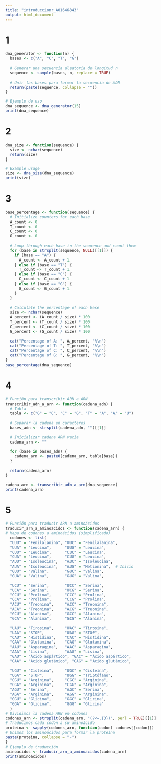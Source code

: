 ```yaml
---
title: "introduccionr_A01646343"
output: html_document
---
```


# 1
```r
dna_generator <- function(n) {
  bases <- c("A", "C", "T", "G")
  
  # Generar una secuencia aleatoria de longitud n
  sequence <- sample(bases, n, replace = TRUE)
  
  # Unir las bases para formar la secuencia de ADN
  return(paste(sequence, collapse = ""))
}

# Ejemplo de uso
dna_sequence <- dna_generator(15)
print(dna_sequence)

```

# 2
```r
dna_size <- function(sequence) {
  size <- nchar(sequence)
  return(size)
}

# Example usage
size <- dna_size(dna_sequence)
print(size)

```

# 3 
```r
base_percentage <- function(sequence) {
  # Initialize counters for each base
  A_count <- 0
  T_count <- 0
  C_count <- 0
  G_count <- 0
  
  # Loop through each base in the sequence and count them
  for (base in strsplit(sequence, NULL)[[1]]) {
    if (base == "A") {
      A_count <- A_count + 1
    } else if (base == "T") {
      T_count <- T_count + 1
    } else if (base == "C") {
      C_count <- C_count + 1
    } else if (base == "G") {
      G_count <- G_count + 1
    }
  }
  
  # Calculate the percentage of each base
  size <- nchar(sequence)
  A_percent <- (A_count / size) * 100
  T_percent <- (T_count / size) * 100
  C_percent <- (C_count / size) * 100
  G_percent <- (G_count / size) * 100
  
  cat("Percentage of A: ", A_percent, "%\n")
  cat("Percentage of T: ", T_percent, "%\n")
  cat("Percentage of C: ", C_percent, "%\n")
  cat("Percentage of G: ", G_percent, "%\n")
}
base_percentage(dna_sequence)

```
# 4
```r
# Función para transcribir ADN a ARN
transcribir_adn_a_arn <- function(cadena_adn) {
  # Tabla
  tabla <- c("G" = "C", "C" = "G", "T" = "A", "A" = "U")
  
  # Separar la cadena en caracteres
  bases_adn <- strsplit(cadena_adn, "")[[1]]
  
  # Inicializar cadena ARN vacía
  cadena_arn <- ""
  
  for (base in bases_adn) {
    cadena_arn <- paste0(cadena_arn, tabla[base])
  }
  
  return(cadena_arn)
}

cadena_arn <- transcribir_adn_a_arn(dna_sequence)
print(cadena_arn)
```
# 5
```r
# Función para traducir ARN a aminoácidos
traducir_arn_a_aminoacidos <- function(cadena_arn) {
# Mapa de codones a aminoácidos (simplificado)
  codones <- list(
  "UUU" = "Fenilalanina", "UUC" = "Fenilalanina",
  "UUA" = "Leucina",      "UUG" = "Leucina",
  "CUU" = "Leucina",      "CUC" = "Leucina",
  "CUA" = "Leucina",      "CUG" = "Leucina",
  "AUU" = "Isoleucina",   "AUC" = "Isoleucina",
  "AUA" = "Isoleucina",   "AUG" = "Metionina",  # Inicio
  "GUU" = "Valina",       "GUC" = "Valina",
  "GUA" = "Valina",       "GUG" = "Valina",

  "UCU" = "Serina",       "UCC" = "Serina",
  "UCA" = "Serina",       "UCG" = "Serina",
  "CCU" = "Prolina",      "CCC" = "Prolina",
  "CCA" = "Prolina",      "CCG" = "Prolina",
  "ACU" = "Treonina",     "ACC" = "Treonina",
  "ACA" = "Treonina",     "ACG" = "Treonina",
  "GCU" = "Alanina",      "GCC" = "Alanina",
  "GCA" = "Alanina",      "GCG" = "Alanina",

  "UAU" = "Tirosina",     "UAC" = "Tirosina",
  "UAA" = "STOP",         "UAG" = "STOP",
  "CAU" = "Histidina",    "CAC" = "Histidina",
  "CAA" = "Glutamina",    "CAG" = "Glutamina",
  "AAU" = "Asparagina",   "AAC" = "Asparagina",
  "AAA" = "Lisina",       "AAG" = "Lisina",
  "GAU" = "Ácido aspártico", "GAC" = "Ácido aspártico",
  "GAA" = "Ácido glutámico", "GAG" = "Ácido glutámico",

  "UGU" = "Cisteína",     "UGC" = "Cisteína",
  "UGA" = "STOP",         "UGG" = "Triptófano",
  "CGU" = "Arginina",     "CGC" = "Arginina",
  "CGA" = "Arginina",     "CGG" = "Arginina",
  "AGU" = "Serina",       "AGC" = "Serina",
  "AGA" = "Arginina",     "AGG" = "Arginina",
  "GGU" = "Glicina",      "GGC" = "Glicina",
  "GGA" = "Glicina",      "GGG" = "Glicina"
  )
# Dividimos la cadena ARN en codones
codones_arn <- strsplit(cadena_arn, "(?<=.{3})", perl = TRUE)[[1]]
# Traducimos cada codón a su aminoácido
proteina <- sapply(codones_arn, function(codon) codones[[codon]])
# Unimos los aminoácidos para formar la proteína
paste(proteina, collapse = "-")
}
# Ejemplo de traducción
aminoacidos <- traducir_arn_a_aminoacidos(cadena_arn)
print(aminoacidos)
```

